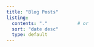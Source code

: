 ```yaml
---
title: "Blog Posts"
listing:
  contents: "."           # or
  sort: "date desc"
  type: default
---
```

